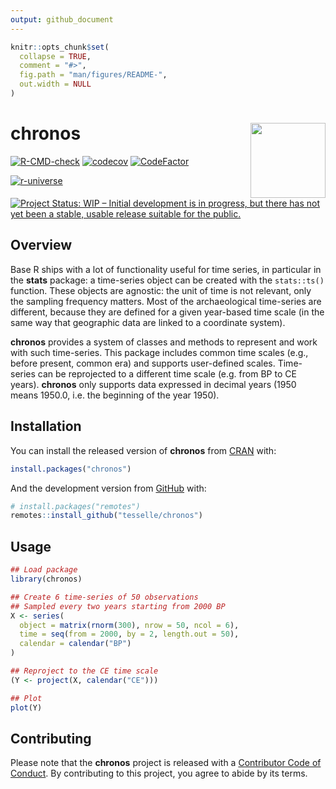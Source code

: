 ```yaml
---
output: github_document
---
```


<!-- README.md is generated from README.Rmd. Please edit that file -->

```r
knitr::opts_chunk$set(
  collapse = TRUE,
  comment = "#>",
  fig.path = "man/figures/README-",
  out.width = NULL
)
```

# chronos <img width=120px src="man/figures/logo.png" align="right" />

<!-- badges: start -->
[![R-CMD-check](https://github.com/tesselle/chronos/workflows/R-CMD-check/badge.svg)](https://github.com/tesselle/chronos/actions)
[![codecov](https://codecov.io/gh/tesselle/chronos/branch/main/graph/badge.svg?token=UgoOXsZW86)](https://codecov.io/gh/tesselle/chronos)
[![CodeFactor](https://www.codefactor.io/repository/github/tesselle/chronos/badge/main)](https://www.codefactor.io/repository/github/tesselle/chronos/overview/main)

[![r-universe](https://tesselle.r-universe.dev/badges/chronos)](https://tesselle.r-universe.dev){.pkgdown-devel}

[![Project Status: WIP – Initial development is in progress, but there has not yet been a stable, usable release suitable for the public.](https://www.repostatus.org/badges/latest/wip.svg)](https://www.repostatus.org/#wip)
<!-- badges: end -->

## Overview

Base R ships with a lot of functionality useful for time series, in particular in the **stats** package: a time-series object can be created with the `stats::ts()` function. These objects are agnostic: the unit of time is not relevant, only the sampling frequency matters. Most of the archaeological time-series are different, because they are defined for a given year-based time scale (in the same way that geographic data are linked to a coordinate system). 

**chronos** provides a system of classes and methods to represent and work with such time-series. This package includes common time scales (e.g., before present, common era) and supports user-defined scales. Time-series can be reprojected to a different time scale (e.g. from BP to CE years). **chronos** only supports data expressed in decimal years (1950 means 1950.0, i.e. the beginning of the year 1950).

## Installation

You can install the released version of **chronos** from [CRAN](https://CRAN.R-project.org) with:

```r
install.packages("chronos")
```

And the development version from [GitHub](https://github.com/) with:

```r
# install.packages("remotes")
remotes::install_github("tesselle/chronos")
```

## Usage

```r
## Load package
library(chronos)
```

```r
## Create 6 time-series of 50 observations
## Sampled every two years starting from 2000 BP
X <- series(
  object = matrix(rnorm(300), nrow = 50, ncol = 6),
  time = seq(from = 2000, by = 2, length.out = 50),
  calendar = calendar("BP")
)

## Reproject to the CE time scale
(Y <- project(X, calendar("CE")))

## Plot
plot(Y)
```

## Contributing

Please note that the **chronos** project is released with a [Contributor Code of Conduct](https://www.tesselle.org/conduct.html). By contributing to this project, you agree to abide by its terms.
